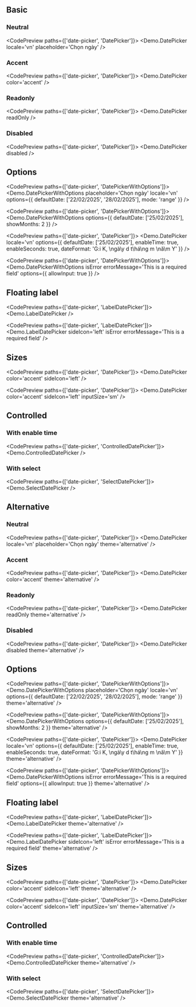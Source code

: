 
## Basic

### Neutral

<CodePreview paths={['date-picker', 'DatePicker']}>
  <Demo.DatePicker locale='vn' placeholder='Chọn ngày' />
</CodePreview>

### Accent

<CodePreview paths={['date-picker', 'DatePicker']}>
  <Demo.DatePicker color='accent' />
</CodePreview>

### Readonly

<CodePreview paths={['date-picker', 'DatePicker']}>
  <Demo.DatePicker readOnly />
</CodePreview>

### Disabled

<CodePreview paths={['date-picker', 'DatePicker']}>
  <Demo.DatePicker disabled />
</CodePreview>

## Options

<CodePreview paths={['date-picker', 'DatePickerWithOptions']}>
  <Demo.DatePickerWithOptions
    placeholder='Chọn ngày'
    locale='vn'
    options={{ defaultDate: ['22/02/2025', '28/02/2025'], mode: 'range' }}
  />
</CodePreview>

<CodePreview paths={['date-picker', 'DatePickerWithOptions']}>
  <Demo.DatePickerWithOptions options={{ defaultDate: ['25/02/2025'], showMonths: 2 }} />
</CodePreview>

<CodePreview paths={['date-picker', 'DatePicker']}>
  <Demo.DatePicker
    locale='vn'
    options={{
      defaultDate: ['25/02/2025'],
      enableTime: true,
      enableSeconds: true,
      dateFormat: 'G:i K, \\ngà\\y d t\\há\\ng m \\nă\\m Y'
    }}
  />
</CodePreview>

<CodePreview paths={['date-picker', 'DatePickerWithOptions']}>
  <Demo.DatePickerWithOptions isError errorMessage='This is a required field' options={{ allowInput: true }} />
</CodePreview>

## Floating label

<CodePreview paths={['date-picker', 'LabelDatePicker']}>
  <Demo.LabelDatePicker />
</CodePreview>

<CodePreview paths={['date-picker', 'LabelDatePicker']}>
  <Demo.LabelDatePicker sideIcon='left' isError errorMessage='This is a required field' />
</CodePreview>

## Sizes

<CodePreview paths={['date-picker', 'DatePicker']}>
  <Demo.DatePicker color='accent' sideIcon='left' />
</CodePreview>

<CodePreview paths={['date-picker', 'DatePicker']}>
  <Demo.DatePicker color='accent' sideIcon='left' inputSize='sm' />
</CodePreview>

## Controlled

### With enable time

<CodePreview paths={['date-picker', 'ControlledDatePicker']}>
  <Demo.ControlledDatePicker />
</CodePreview>

### With select

<CodePreview paths={['date-picker', 'SelectDatePicker']}>
  <Demo.SelectDatePicker />
</CodePreview>

## Alternative

<div className="bg-[var(--background-alternative)] p-4 rounded-md flex flex-col gap-4">

### Neutral

<CodePreview paths={['date-picker', 'DatePicker']}>
  <Demo.DatePicker locale='vn' placeholder='Chọn ngày' theme='alternative' />
</CodePreview>

### Accent

<CodePreview paths={['date-picker', 'DatePicker']}>
  <Demo.DatePicker color='accent' theme='alternative' />
</CodePreview>

### Readonly

<CodePreview paths={['date-picker', 'DatePicker']}>
  <Demo.DatePicker readOnly theme='alternative' />
</CodePreview>

### Disabled

<CodePreview paths={['date-picker', 'DatePicker']}>
  <Demo.DatePicker disabled theme='alternative' />
</CodePreview>

## Options

<CodePreview paths={['date-picker', 'DatePickerWithOptions']}>
  <Demo.DatePickerWithOptions
    placeholder='Chọn ngày'
    locale='vn'
    options={{ defaultDate: ['22/02/2025', '28/02/2025'], mode: 'range' }}
    theme='alternative'
  />
</CodePreview>

<CodePreview paths={['date-picker', 'DatePickerWithOptions']}>
  <Demo.DatePickerWithOptions options={{ defaultDate: ['25/02/2025'], showMonths: 2 }} theme='alternative' />
</CodePreview>

<CodePreview paths={['date-picker', 'DatePicker']}>
  <Demo.DatePicker
    locale='vn'
    options={{
      defaultDate: ['25/02/2025'],
      enableTime: true,
      enableSeconds: true,
      dateFormat: 'G:i K, \\ngà\\y d t\\há\\ng m \\nă\\m Y'
    }}
    theme='alternative'
  />
</CodePreview>

<CodePreview paths={['date-picker', 'DatePickerWithOptions']}>
  <Demo.DatePickerWithOptions
    isError
    errorMessage='This is a required field'
    options={{ allowInput: true }}
    theme='alternative'
  />
</CodePreview>

## Floating label

<CodePreview paths={['date-picker', 'LabelDatePicker']}>
  <Demo.LabelDatePicker theme='alternative' />
</CodePreview>

<CodePreview paths={['date-picker', 'LabelDatePicker']}>
  <Demo.LabelDatePicker sideIcon='left' isError errorMessage='This is a required field' theme='alternative' />
</CodePreview>

## Sizes

<CodePreview paths={['date-picker', 'DatePicker']}>
  <Demo.DatePicker color='accent' sideIcon='left' theme='alternative' />
</CodePreview>

<CodePreview paths={['date-picker', 'DatePicker']}>
  <Demo.DatePicker color='accent' sideIcon='left' inputSize='sm' theme='alternative' />
</CodePreview>

## Controlled

### With enable time

<CodePreview paths={['date-picker', 'ControlledDatePicker']}>
  <Demo.ControlledDatePicker theme='alternative' />
</CodePreview>

### With select

<CodePreview paths={['date-picker', 'SelectDatePicker']}>
  <Demo.SelectDatePicker theme='alternative' />
</CodePreview>

</div>

<div className='h-96'></div>
